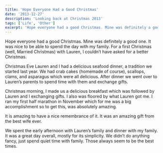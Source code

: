 ```yaml
---
title: 'Hope Everyone Had a Good Christmas'
date: '2013-12-27'
description: 'Looking back at Christmas 2013'
tags: ['Life', 'Other']
excerpt: 'Hope everyone had a good Christmas. Mine was definitely a good one. It was nice to be able to spend the day with my family. For a first Christmas (well, Married Christmas) with Lauren, I couldn’t have asked for a better Christmas.'
---
```


Hope everyone had a good Christmas. Mine was definitely a good one. It was nice to be able to spend the day with my family. For a first Christmas (well, Married Christmas) with Lauren, I couldn’t have asked for a better Christmas.

Christmas Eve Lauren and I had a delicious seafood dinner, a tradition we started last year. We had crab cakes (homemade of course), scallops, clams, and asparagus which were all delicious. After dinner we went over to Lauren’s parents to spend time with them and exchange gifts.

Christmas morning, I made us a delicious breakfast which was followed by Lauren and I exchanging gifts. I also was floored by what Lauren got me. I ran my first half marathon in November which for me was a big accomplishment so to get this, was absolutely amazing.

<PostImage
    src="/images/posts/2013-12-27-hope-everyone-had-a-good-christmas/half-marathon-poster.jpg"
    alt="My half marathon bib and medal framed"
    width={1394}
    height={1920}
    centered
    shadowed={false}
/>

It is amazing to have a nice remembrance of it. It was an amazing gift from the best wife ever.

We spent the early afternoon with Lauren’s family and dinner with my family. It was a great day overall, mostly for its simplicity. We didn’t do anything fancy, just spend quiet time with family. Those always seem to be the best times.
